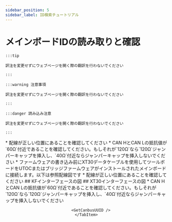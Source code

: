 ```yaml
---
sidebar_position: 5
sidebar_label: ID検索チュートリアル
---
```





# メインボードIDの読み取りと確認

    :::tip

    訳注を変更せずにウェブページを開く際の翻訳を行わないでください

    :::

    :::warning 注意事項

    訳注を変更せずにウェブページを開く際の翻訳を行わないでください

    :::

    :::danger 読み込み注意

    訳注を変更せずにウェブページを開く際の翻訳を行わないでください

    :::

<Tabs>
    <TabItem value="can" label="CANBus UUIDの取得">
    * 配線が正しい位置にあることを確認してください
    * CAN HとCAN Lの抵抗値が`60Ω`付近であることを確認してください。もしそれが`120Ω`なら`120Ω`ジャンパーキャップを挿入し、`40Ω`付近ならジャンパーキャップを挿入しないでください
        <ImageView image={require('@site/docs/ProductDoc/ToolBoard/TOOL-LITE/TOOL-LITE-CAN/img/120r.webp').default} size="80%" align="left" /> 
    * ファームウェアの書き込み前にXT30データケーブルを使用してツールボードをUTOCまたはブリッジファームウェアがインストールされたメインボードに接続します。以下は参照配線図です
    * 配線が正しい位置にあることを確認してください
    ## KFインターフェースの図
        <ImageView image={require('@site/docs/ProductDoc/ToolBoard/TOOL-LITE/TOOL-LITE-CAN/img/KF.webp').default} size="80%" align="left" />
    ## XT30インターフェースの図
        <ImageView image={require('@site/docs/ProductDoc/ToolBoard/TOOL-LITE/TOOL-LITE-CAN/img/xt30.webp').default} size="80%" align="left" />
    * CAN HとCAN Lの抵抗値が`60Ω`付近であることを確認してください。もしそれが`120Ω`なら`120Ω`ジャンパーキャップを挿入し、`40Ω`付近ならジャンパーキャップを挿入しないでください
        <ImageView image={require('@site/docs/ProductDoc/ToolBoard/TOOL-LITE/TOOL-LITE-CAN/img/120r.webp').default} size="100%" align="center" />
     
        <GetCanbusUUID />
    </TabItem>
</Tabs>
